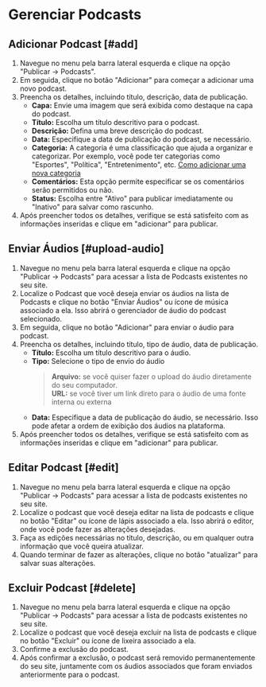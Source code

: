 # Gerenciar Podcasts

## Adicionar Podcast [#add]
1. Navegue no menu pela barra lateral esquerda e clique na opção "Publicar -> Podcasts".
2. Em seguida, clique no botão "Adicionar" para começar a adicionar uma novo podcast.
3. Preencha os detalhes, incluindo título, descrição, data de publicação.
    - **Capa:** Envie uma imagem que será exibida como destaque na capa do podcast.
    - **Título:** Escolha um título descritivo para o podcast.
    - **Descrição:** Defina uma breve descrição do podcast.
    - **Data:** Especifique a data de publicação do podcast, se necessário.
    - **Categoria:** A categoria é uma classificação que ajuda a organizar e categorizar. Por exemplo, você pode ter categorias como "Esportes", "Política", "Entretenimento", etc. [Como adicionar uma nova categoria](categories#add)
    - **Comentários:** Esta opção permite especificar se os comentários serão permitidos ou não.
    - **Status:** Escolha entre "Ativo" para publicar imediatamente ou "Inativo" para salvar como rascunho.
4. Após preencher todos os detalhes, verifique se está satisfeito com as informações inseridas e clique em "adicionar" para publicar.

## Enviar Áudios [#upload-audio]
1. Navegue no menu pela barra lateral esquerda e clique na opção "Publicar -> Podcasts" para acessar a lista de Podcasts existentes no seu site.
2. Localize o Podcast que você deseja enviar os áudios na lista de Podcasts e clique no botão "Enviar Áudios" ou ícone de música associado a ela. Isso abrirá o gerenciador de áudio do podcast selecionado.
3. Em seguida, clique no botão "Adicionar" para enviar o áudio para podcast.
4. Preencha os detalhes, incluindo título, tipo de áudio, data de publicação.
    - **Título:** Escolha um título descritivo para o áudio.
    - **Tipo:** Selecione o tipo de envio do áudio
       > **Arquivo:** se você quiser fazer o upload do áudio diretamente do seu computador. \
       > **URL:** se você tiver um link direto para o áudio de uma fonte interna ou externa
    - **Data:** Especifique a data de publicação do áudio, se necessário. Isso pode afetar a ordem de exibição dos áudios na plataforma.
4. Após preencher todos os detalhes, verifique se está satisfeito com as informações inseridas e clique em "adicionar" para publicar.

## Editar Podcast [#edit]
1. Navegue no menu pela barra lateral esquerda e clique na opção "Publicar -> Podcasts" para acessar a lista de podcasts existentes no seu site.
2. Localize o podcast que você deseja editar na lista de podcasts e clique no botão "Editar" ou ícone de lápis associado a ela. Isso abrirá o editor, onde você pode fazer as alterações desejadas.
3. Faça as edições necessárias no título, descrição, ou em qualquer outra informação que você queira atualizar.
4. Quando terminar de fazer as alterações, clique no botão "atualizar" para salvar suas alterações.

## Excluir Podcast [#delete]
1. Navegue no menu pela barra lateral esquerda e clique na opção "Publicar -> Podcasts" para acessar a lista de podcasts existentes no seu site.
2. Localize o podcast que você deseja excluir na lista de podcasts e clique no botão "Excluir" ou ícone de lixeira associado a ela.
3. Confirme a exclusão do podcast.
4. Após confirmar a exclusão, o podcast será removido permanentemente do seu site, juntamente com os áudios associados que foram enviados anteriormente para o podcast.
